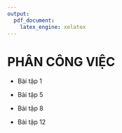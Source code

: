 ```yaml
---
output:
  pdf_document:
    latex_engine: xelatex
---
```


\newpage
# PHÂN CÔNG VIỆC

\vspace{1cm}
\textbf{NGUYỄN BÍCH TRÂM - 23C23010}

- Bài tập 1

\vspace{0.5cm}
\textbf{ĐỖ THỊ THANH THẢO - 23C23009}

- Bài tập 5

\vspace{0.5cm}
\textbf{TRẦN THỊ THUẬN - 23C23002}

- Bài tập 8

\vspace{0.5cm}
\textbf{NGUYỄN KIM ANH - 23C23004}   

- Bài tập 12  



